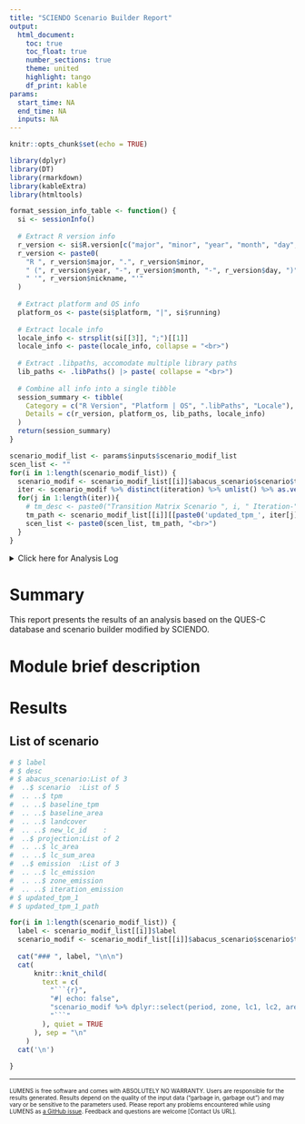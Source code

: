 ```yaml
---
title: "SCIENDO Scenario Builder Report"
output: 
  html_document:
    toc: true
    toc_float: true
    number_sections: true
    theme: united
    highlight: tango
    df_print: kable
params:
  start_time: NA
  end_time: NA
  inputs: NA
---
```



```r
knitr::opts_chunk$set(echo = TRUE)
```


```r
library(dplyr)
library(DT)
library(rmarkdown)
library(kableExtra)
library(htmltools)

format_session_info_table <- function() {
  si <- sessionInfo()
  
  # Extract R version info
  r_version <- si$R.version[c("major", "minor", "year", "month", "day", "nickname")]
  r_version <- paste0(
    "R ", r_version$major, ".", r_version$minor,
    " (", r_version$year, "-", r_version$month, "-", r_version$day, ")",
    " '", r_version$nickname, "'"
  )
  
  # Extract platform and OS info
  platform_os <- paste(si$platform, "|", si$running)
  
  # Extract locale info
  locale_info <- strsplit(si[[3]], ";")[[1]]
  locale_info <- paste(locale_info, collapse = "<br>")
  
  # Extract .libpaths, accomodate multiple library paths
  lib_paths <- .libPaths() |> paste( collapse = "<br>")
  
  # Combine all info into a single tibble
  session_summary <- tibble(
    Category = c("R Version", "Platform | OS", ".libPaths", "Locale"),
    Details = c(r_version, platform_os, lib_paths, locale_info)
  )
  return(session_summary)
}
```

```r
scenario_modif_list <- params$inputs$scenario_modif_list
scen_list <- ""
for(i in 1:length(scenario_modif_list)) {
  scenario_modif <- scenario_modif_list[[i]]$abacus_scenario$scenario$tpm
  iter <- scenario_modif %>% distinct(iteration) %>% unlist() %>% as.vector()
  for(j in 1:length(iter)){
    # tm_desc <- paste0("Transition Matrix Scenario ", i, " Iteration-", iter[j])
    tm_path <- scenario_modif_list[[i]][[paste0('updated_tpm_', iter[j], '_path')]]
    scen_list <- paste0(scen_list, tm_path, "<br>")
  }
}
```

<details>

<summary>Click here for Analysis Log</summary>

```r

analysis_log <- tribble(
  ~Category, ~Details,
  "Output Workspace", params$inputs$output_dir,
  "Transition Matrix Folder", scen_list,
  "Session Summary", ""
) %>% rbind(format_session_info_table())

analysis_log %>% kbl(caption = "Analysis Log", escape = FALSE) %>%
  kable_paper("hover", full_width = F )
```

</details>

# Summary

This report presents the results of an analysis based on the QUES-C database and scenario builder modified by SCIENDO.

# Module brief description

# Results 

## List of scenario {.tabset}

```r
# $ label       
# $ desc
# $ abacus_scenario:List of 3
#  ..$ scenario  :List of 5
#  .. ..$ tpm
#  .. ..$ baseline_tpm
#  .. ..$ baseline_area
#  .. ..$ landcover
#  .. ..$ new_lc_id    : 
#  ..$ projection:List of 2
#  .. ..$ lc_area
#  .. ..$ lc_sum_area
#  ..$ emission  :List of 3
#  .. ..$ lc_emission 
#  .. ..$ zone_emission 
#  .. ..$ iteration_emission
# $ updated_tpm_1
# $ updated_tpm_1_path
```

```r
for(i in 1:length(scenario_modif_list)) {
  label <- scenario_modif_list[[i]]$label
  scenario_modif <- scenario_modif_list[[i]]$abacus_scenario$scenario$tpm
  
  cat("### ", label, "\n\n")
  cat(
      knitr::knit_child(
        text = c(
          "```{r}",
          "#| echo: false",
          "scenario_modif %>% dplyr::select(period, zone, lc1, lc2, area) %>% datatable()",
          "```"
        ), quiet = TRUE
      ), sep = "\n"
    )
  cat('\n')
  
}
```


------------------------------------------------------------------------

<!-- Mandatory closing statement for all module -->

<font size="1"> LUMENS is free software and comes with ABSOLUTELY NO WARRANTY. Users are responsible for the results generated. Results depend on the quality of the input data ("garbage in, garbage out") and may vary or be sensitive to the parameters used. Please report any problems encountered while using LUMENS as [a GitHub issue](https://github.com/icraf-indonesia/lumens-shiny/issues). Feedback and questions are welcome [Contact Us URL]. </font size>
